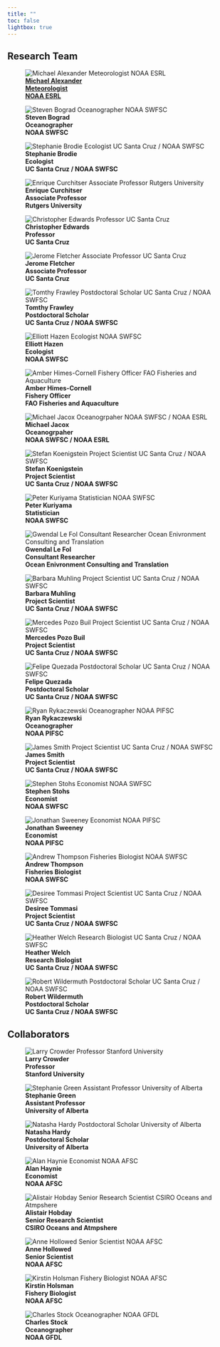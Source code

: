 ```yaml
---
title: ""
toc: false
lightbox: true
---
```


## Research Team

::: {.wrapper}
![[**Michael Alexander<br>Meteorologist<br>NOAA ESRL**](https://www.esrl.noaa.gov/psd/people/michael.alexander/)](images/michael_alexander.jpg.webp)

![**Steven Bograd<br>Oceanographer<br>NOAA SWFSC**](images/steven_bograd.jpg.webp)

![**Stephanie Brodie<br>Ecologist<br>UC Santa Cruz / NOAA SWFSC**](images/stephanie_brodie.jpg.webp)

![**Enrique Curchitser<br>Associate Professor<br>Rutgers University**](images/enrique_curchitser.jpg.webp)

![**Christopher Edwards<br>Professor<br>UC Santa Cruz**](images/christopher_edwards.jpeg.webp)

![**Jerome Fletcher<br>Associate Professor<br>UC Santa Cruz**](images/jerome_fiechter.jpg.webp)

![**Tomthy Frawley<br>Postdoctoral Scholar<br>UC Santa Cruz / NOAA SWFSC**](images/timothy_frawley.jpeg.webp)

![**Elliott Hazen<br>Ecologist<br>NOAA SWFSC**](images/elliott_hazen.png.webp)

![**Amber Himes-Cornell<br>Fishery Officer<br>FAO Fisheries and Aquaculture**](images/amber_himes_cornell.jpg.webp)

![**Michael Jacox<br>Oceanogrpaher<br>NOAA SWFSC / NOAA ESRL**](images/michael_jacox.jpg.webp)

![**Stefan Koenigstein<br>Project Scientist<br>UC Santa Cruz / NOAA SWFSC**](images/stefan_koenigstein.jpg.webp)

![**Peter Kuriyama<br>Statistician<br>NOAA SWFSC**](images/peter_kuriyama.jpg.webp)

![**Gwendal Le Fol<br>Consultant Researcher<br>Ocean Enivronment Consulting and Translation**](images/gwendal_le-fol.jpg.webp)

![**Barbara Muhling<br>Project Scientist<br>UC Santa Cruz / NOAA SWFSC**](images/barbara_muhling.jpg.webp)

![**Mercedes Pozo Buil<br>Project Scientist<br>UC Santa Cruz / NOAA SWFSC**](images/mercedes_pozo-buil.jpg.webp)

![**Felipe Quezada<br>Postdoctoral Scholar<br>UC Santa Cruz / NOAA SWFSC**](images/felipe_quezada.jpg.webp)

![**Ryan Rykaczewski<br>Oceanographer<br>NOAA PIFSC**](images/ryan_rykaczewski.jpg.webp)

![**James Smith<br>Project Scientist<br>UC Santa Cruz / NOAA SWFSC**](images/james_smith.jpg.webp)

![**Stephen Stohs<br>Economist<br>NOAA SWFSC**](images/stephen_stohs.png.webp)

![**Jonathan Sweeney<br>Economist<br>NOAA PIFSC**](images/jonathan_sweeney.jpg.webp)

![**Andrew Thompson<br>Fisheries Biologist<br>NOAA SWFSC**](images/andrew_thompson.jpg.webp)

![**Desiree Tommasi<br>Project Scientist<br>UC Santa Cruz / NOAA SWFSC**](images/desiree_tommasi.jpg.webp)

![**Heather Welch<br>Research Biologist<br>UC Santa Cruz / NOAA SWFSC**](images/heather_welch.jpeg.webp)

![**Robert Wildermuth<br>Postdoctoral Scholar<br>UC Santa Cruz / NOAA SWFSC**](images/robert_wildermuth.jpg.webp)
:::



## Collaborators

::: {.wrapper}
![**Larry Crowder<br>Professor<br>Stanford University**](images/larry_crowder.jpg.webp)

![**Stephanie Green<br>Assistant Professor<br>University of Alberta**](images/stephanie_green.jpg.webp)

![**Natasha Hardy<br>Postdoctoral Scholar<br>University of Alberta**](images/natasha_hardy.jpg.webp)

![**Alan Haynie<br>Economist<br>NOAA AFSC**](images/alan_haynie.jpg.webp)

![**Alistair Hobday<br>Senior Research Scientist<br>CSIRO Oceans and Atmpshere**](images/alistair_hobday.jpg.webp)

![**Anne Hollowed<br>Senior Scientist<br>NOAA AFSC**](images/anne_hollowed.jpeg.webp)

![**Kirstin Holsman<br>Fishery Biologist<br>NOAA AFSC**](images/kirstin_holsman.jpg.webp)

![**Charles Stock<br>Oceanographer<br>NOAA GFDL**](images/charles_stock.jpg.webp)
:::
